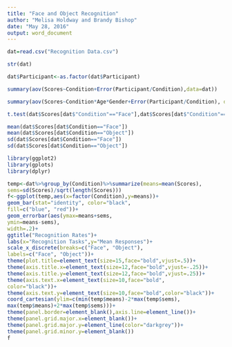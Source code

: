 ```yaml
---
title: "Face and Object Recognition"
author: "Melisa Holdway and Brandy Bishop"
date: "May 28, 2016"
output: word_document
---
```

```r
dat=read.csv("Recognition Data.csv")
```
```r
str(dat)
```
```r
dat$Participant<-as.factor(dat$Participant)
```
```r
summary(aov(Scores~Condition+Error(Participant/Condition),data=dat))
```
```r
summary(aov(Scores~Condition*Age*Gender+Error(Participant/Condition), data=dat))
```
```r
t.test(dat$Scores[dat$"Condition"=="Face"],dat$Scores[dat$"Condition"=="Object"],var.equal=TRUE,paired=TRUE)
```
```r
mean(dat$Scores[dat$Condition=="Face"])
mean(dat$Scores[dat$Condition=="Object"])
sd(dat$Scores[dat$Condition=="Face"])
sd(dat$Scores[dat$Condition=="Object"])
```

```r
library(ggplot2)
library(gplots)
library(dplyr)
```
```r
temp<-dat%>%group_by(Condition)%>%summarize(means=mean(Scores),
sems=sd(Scores)/sqrt(length(Scores)))
f<-ggplot(temp,aes(x=factor(Condition),y=means))+
geom_bar(stat="identity", color="black",
fill=c("blue", "red"))+
geom_errorbar(aes(ymax=means+sems,
ymin=means-sems),
width=.2)+
ggtitle("Recognition Rates")+
labs(x="Recognition Tasks",y="Mean Responses")+
scale_x_discrete(breaks=c("Face", "Object"),
labels=c("Face", "Object"))+
theme(plot.title=element_text(size=15,face="bold",vjust=.5))+
theme(axis.title.x=element_text(size=12,face="bold",vjust=-.25))+
theme(axis.title.y=element_text(size=12,face="bold",vjust=.25))+
theme(axis.text.x=element_text(size=10,face="bold",
color="black"))+
theme(axis.text.y=element_text(size=10,face="bold",color="black"))+
coord_cartesian(ylim=c(min(temp$means)-2*max(temp$sems),
max(temp$means)+2*max(temp$sems)))+
theme(panel.border=element_blank(),axis.line=element_line())+
theme(panel.grid.major.x=element_blank())+
theme(panel.grid.major.y=element_line(color="darkgrey"))+
theme(panel.grid.minor.y=element_blank())
f
```

